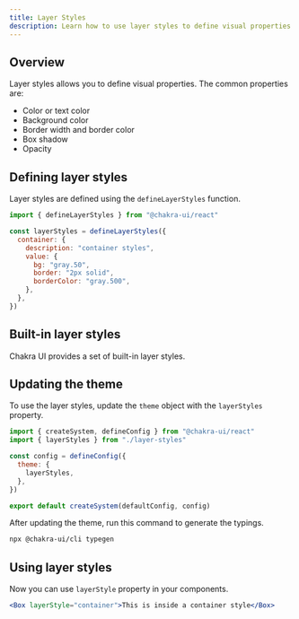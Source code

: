 ```yaml
---
title: Layer Styles
description: Learn how to use layer styles to define visual properties.
---
```


## Overview

Layer styles allows you to define visual properties. The common properties are:

- Color or text color
- Background color
- Border width and border color
- Box shadow
- Opacity

## Defining layer styles

Layer styles are defined using the `defineLayerStyles` function.

```js title="layer-styles.ts"
import { defineLayerStyles } from "@chakra-ui/react"

const layerStyles = defineLayerStyles({
  container: {
    description: "container styles",
    value: {
      bg: "gray.50",
      border: "2px solid",
      borderColor: "gray.500",
    },
  },
})
```

## Built-in layer styles

Chakra UI provides a set of built-in layer styles.

<ExamplePreview name="tokens/layer-style" />

## Updating the theme

To use the layer styles, update the `theme` object with the `layerStyles`
property.

```js title="theme.ts"
import { createSystem, defineConfig } from "@chakra-ui/react"
import { layerStyles } from "./layer-styles"

const config = defineConfig({
  theme: {
    layerStyles,
  },
})

export default createSystem(defaultConfig, config)
```

After updating the theme, run this command to generate the typings.

```bash
npx @chakra-ui/cli typegen
```

## Using layer styles

Now you can use `layerStyle` property in your components.

```jsx
<Box layerStyle="container">This is inside a container style</Box>
```
